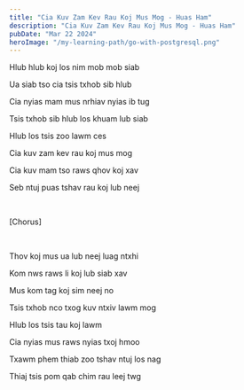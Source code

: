 ```yaml
---
title: "Cia Kuv Zam Kev Rau Koj Mus Mog - Huas Ham"
description: "Cia Kuv Zam Kev Rau Koj Mus Mog - Huas Ham"
pubDate: "Mar 22 2024"
heroImage: "/my-learning-path/go-with-postgresql.png"
---
```


Hlub hlub koj los nim mob mob siab

Ua siab tso cia tsis txhob sib hlub

Cia nyias mam mus nrhiav nyias ib tug

Tsis txhob sib hlub los khuam lub siab

Hlub los tsis zoo lawm ces

Cia kuv zam kev rau koj mus mog

Cia kuv mam tso raws qhov koj xav

Seb ntuj puas tshav rau koj lub neej

<br />

[Chorus]

<br />

Thov koj mus ua lub neej luag ntxhi

Kom nws raws li koj lub siab xav

Mus kom tag koj sim neej no

Tsis txhob nco txog kuv ntxiv lawm mog

Hlub los tsis tau koj lawm

Cia nyias mus raws nyias txoj hmoo

Txawm phem thiab zoo tshav ntuj los nag

Thiaj tsis pom qab chim rau leej twg

